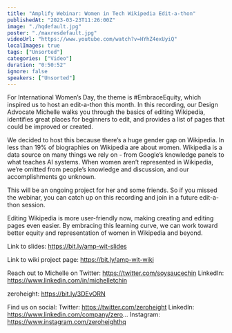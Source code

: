 ```yaml
---
title: "Amplify Webinar: Women in Tech Wikipedia Edit-a-thon"
publishedAt: "2023-03-23T11:26:00Z"
image: "./hqdefault.jpg"
poster: "./maxresdefault.jpg"
videoUrl: "https://www.youtube.com/watch?v=HYhZ4exUyiQ"
localImages: true
tags: ["Unsorted"]
categories: ["Video"]
duration: "0:50:52"
ignore: false
speakers: ["Unsorted"]
---
```


For International Women’s Day, the theme is #EmbraceEquity, which inspired us to host an edit-a-thon this month. In this recording, our Design Advocate Michelle walks you through the basics of editing Wikipedia, identifies great places for beginners to edit, and provides a list of pages that could be improved or created.

We decided to host this because there’s a huge gender gap on Wikipedia. In less than 19% of biographies on Wikipedia are about women. Wikipedia is a data source on many things we rely on - from Google’s knowledge panels to what teaches AI systems. When women aren’t represented in Wikipedia, we’re omitted from people’s knowledge and discussion, and our accomplishments go unknown.

This will be an ongoing project for her and some friends. So if you missed the webinar, you can catch up on this recording and join in a future edit-a-thon session.

Editing Wikipedia is more user-friendly now, making creating and editing pages even easier. By embracing this learning curve, we can work toward better equity and representation of women in Wikipedia and beyond.

Link to slides: https://bit.ly/amp-wit-slides

Link to wiki project page: https://bit.ly/amp-wit-wiki

Reach out to Michelle on Twitter: https://twitter.com/soysaucechin
LinkedIn: https://www.linkedin.com/in/michelletchin

zeroheight: https://bit.ly/3DEvORN

Find us on social:
Twitter: https://twitter.com/zeroheight
LinkedIn: https://www.linkedin.com/company/zero...
Instagram: https://www.instagram.com/zeroheighthq
